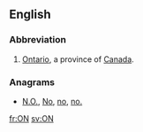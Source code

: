 {{also|Appendix:Variations of "on"}}
==English==

===Abbreviation===
{{head|en|abbreviation}}

# [[Ontario]], a province of [[Canada]].

===Anagrams===
* [[N.O.#English|N.O.]], [[No#English|No]], [[no#English|no]], [[no.#English|no.]]

[[fr:ON]]
[[sv:ON]]